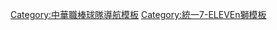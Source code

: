 {{Navbox
| name  = 統一7-ELEVEn獅
| title = [[統一7-ELEVEn獅|<span style="color:white;">統一7-ELEVEn獅</span>]]
| groupstyle = background:#F75000; color:#FFFFFF ; width:9em
| listclass = hlist
| titlestyle = background:#F75000; color:#fff;
| bodystyle = width:{{{width|100%}}}; <!--if width not specified, use width of former template-->
| state = {{{state|autocollapse}}}

| group1=歷史
| list1=* [[統一棒球隊]]
* [[統一獅]]

| group2=球場
| list2=* [[台南市立棒球場]]、[[亞太國際棒球訓練中心]]

| group3=歷任總教練
| list3=* [[鄭昆吉]]
* [[大石彌太郎]]
* [[林家祥]]
* [[町田行彥]]
* [[井上修]]
* [[曾智偵]]
* 竹之內雅史
* [[謝長亨]]
* [[大橋穰]]
* [[羅國璋]]
* [[呂文生]]
* [[中島輝士]]
* [[陳連宏]]
* [[郭泰源]]
* [[黃甘霖]]
* [[許聖杰]]
* [[劉育辰]]
* [[林岳平]]
 
| group4=領導人物
| list4=* 董事長：[[凃忠正]]
* 領隊：[[蘇泰安]]
* 總教練：[[林岳平]]

| group5=二軍
| list5=* [[統一二軍]]

| group6=季冠軍
| list6=* 1991下半季
* 1993下半季
* 1995上下半季
* 1996上半季
* 2000下半季
* 2001上半季
* 2004上半季
* 2008上半季
* 2009上半季
* 2011上半季
* 2012上半季
* 2013下半季
* 2020下半季
* 2021下半季

| group7=季後挑戰賽
| list7=* [[1998年中華職棒季後挑戰賽|1998]]
* [[1999年中華職棒季後挑戰賽|1999]]
* [[2005年中華職棒季後挑戰賽|2005]]
* [[2006年中華職棒季後挑戰賽|2006]]
* [[2007年中華職棒季後挑戰賽|2007]]
* [[2017年中華職棒季後挑戰賽|2017]]
* [[2018年中華職棒季後挑戰賽|2018]]

| group8=總冠軍
| list8=* [[1991年中華職棒總冠軍賽|1991]]
* [[1995年中華職棒總冠軍賽|1995]]
* [[1996年中華職棒總冠軍賽|1996]]
* [[2000年中華職棒總冠軍賽|2000]]
* [[2007年中華職棒總冠軍賽|2007]]
* [[2008年中華職棒總冠軍賽|2008]]
* [[2009年中華職棒總冠軍賽|2009]]
* [[2011年中華職棒總冠軍賽|2011]]
* [[2013年中華職棒總冠軍賽|2013]]
* [[2020年中華職棒總冠軍賽|2020]]

| group9=亞洲職棒大賽
| list9=* [[2007年亞洲職棒大賽|2007]]
* [[2008年亞洲職棒大賽|2008]]
* [[2011年亞洲職棒大賽|2011]]
* [[2013年亞洲職棒大賽|2013]] 

| group10=啦啦隊
| list10=* [[Uni Girls]]

| group11=其他
| list11=* [[統一7-ELEVEn獅紀錄列表|紀錄]]
* [[統一獅開幕戰先發投手|開幕戰先發投手]]
* [[統一獅新人選秀首輪指名|新人選秀首輪指名]]

}}<noinclude>
[[Category:中華職棒球隊導航模板]]
[[Category:統一7-ELEVEn獅模板]]
</noinclude>